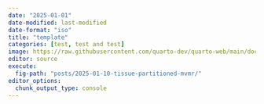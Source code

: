 ```yaml
---
date: "2025-01-01"
date-modified: last-modified
date-format: "iso"
title: "template"
categories: [test, test and test]
image: https://raw.githubusercontent.com/quarto-dev/quarto-web/main/docs/get-started/hello/rstudio/lter_penguins.png
editor: source
execute:
  fig-path: "posts/2025-01-10-tissue-partitioned-mvmr/"
editor_options: 
  chunk_output_type: console
---
```

